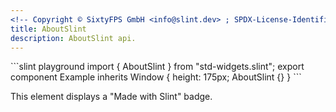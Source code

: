 ```yaml
---
<!-- Copyright © SixtyFPS GmbH <info@slint.dev> ; SPDX-License-Identifier: MIT -->
title: AboutSlint
description: AboutSlint api.
---
```



<CodeSnippetMD imagePath="/src/assets/generated/std-widgets-aboutslint.png" imageWidth="200" imageHeight="200" imageAlt='Aboud Slint component'>
```slint playground
import { AboutSlint } from "std-widgets.slint";
export component Example inherits Window {
    height: 175px;
    AboutSlint {}
}
```
</CodeSnippetMD>

This element displays a "Made with Slint" badge.

